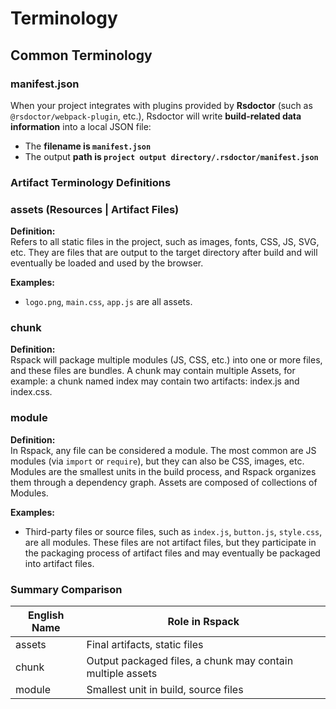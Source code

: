 # Terminology

## Common Terminology

### manifest.json

When your project integrates with plugins provided by **Rsdoctor** (such as `@rsdoctor/webpack-plugin`, etc.), Rsdoctor will write **build-related data information** into a local JSON file:

- The **filename is `manifest.json`**
- The output **path is `project output directory/.rsdoctor/manifest.json`**

### Artifact Terminology Definitions

### assets (Resources | Artifact Files)

**Definition:**  
Refers to all static files in the project, such as images, fonts, CSS, JS, SVG, etc. They are files that are output to the target directory after build and will eventually be loaded and used by the browser.

**Examples:**

- `logo.png`, `main.css`, `app.js` are all assets.

### chunk

**Definition:**  
Rspack will package multiple modules (JS, CSS, etc.) into one or more files, and these files are bundles. A chunk may contain multiple Assets, for example: a chunk named index may contain two artifacts: index.js and index.css.

### module

**Definition:**  
In Rspack, any file can be considered a module. The most common are JS modules (via `import` or `require`), but they can also be CSS, images, etc. Modules are the smallest units in the build process, and Rspack organizes them through a dependency graph. Assets are composed of collections of Modules.

**Examples:**

- Third-party files or source files, such as `index.js`, `button.js`, `style.css`, are all modules. These files are not artifact files, but they participate in the packaging process of artifact files and may eventually be packaged into artifact files.

### Summary Comparison

| English Name | Role in Rspack                                             |
| ------------ | ---------------------------------------------------------- |
| assets       | Final artifacts, static files                              |
| chunk        | Output packaged files, a chunk may contain multiple assets |
| module       | Smallest unit in build, source files                       |
